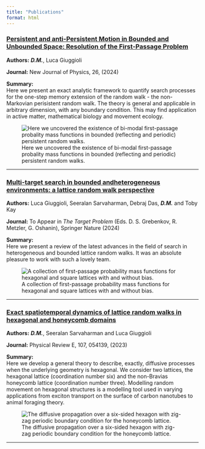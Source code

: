 ```yaml
---
title: "Publications"
format: html
---
```

### <a href = "https://iopscience.iop.org/article/10.1088/1367-2630/ad5d85/meta"> Persistent and anti-Persistent Motion in Bounded and Unbounded Space: Resolution of the First-Passage Problem </a>
**Authors:** ***D.M.***, Luca Giuggioli 

**Journal:** New Journal of Physics, 26, (2024)


**Summary:**  
Here we present an exact analytic framework to quantify search processes for the one-step memory extension of the random walk - the non-Markovian perisistent random walk. The theory is general and applicable in arbitrary dimension, with any boundary condition. This may find application in active matter, mathematical biology and movement ecology.

![Here we uncovered the existence of bi-modal first-passage probality mass functions in bounded (reflecting and periodic) persistent random walks.](images\1D_FP_full.png)

---

### <a href="https://arxiv.org/abs/2311.00464">Multi-target search in bounded andheterogeneous environments: a lattice random walk perspective</a>

**Authors:** Luca Giuggioli, Seeralan Sarvaharman, Debraj Das, ***D.M.*** and Toby Kay

**Journal:** To Appear in *The Target Problem* (Eds. D. S. Grebenkov, R. Metzler, G. Oshanin), Springer Nature (2024)


**Summary:**  
Here we present a review of the latest advances in the field of search in heterogeneous and bounded lattice random walks. It was an absolute pleasure to work with such a lovely team.

![A collection of first-passage probability mass functions for hexagonal and square lattices with and without bias.](images\composite_fpp.png)

---

### <a href="https://doi.org/10.1103/PhysRevE.107.054139">Exact spatiotemporal dynamics of lattice random walks in hexagonal and honeycomb domains</a>
**Authors:** ***D.M.***, Seeralan Sarvaharman and Luca Giuggioli 

**Journal:** Physical Review E, 107, 054139, (2023)

**Summary:**  
Here we develop a general theory to describe, exactly, diffusive processes when the underlying geometry is hexagonal. We consider two lattices, the hexagonal lattice (coordination number six) and the non-Bravias honeycomb lattice (coordination number three). Modelling random movement on 
hexagonal structures is a modelling tool used in varying applications from exciton transport on the surface of carbon nanotubes to animal foraging theory.

![The diffusive propagation over a six-sided hexagon with zig-zag periodic boundary condition for the honeycomb lattice.](images\honey.png)

---

<!-- Add more publications as needed -->